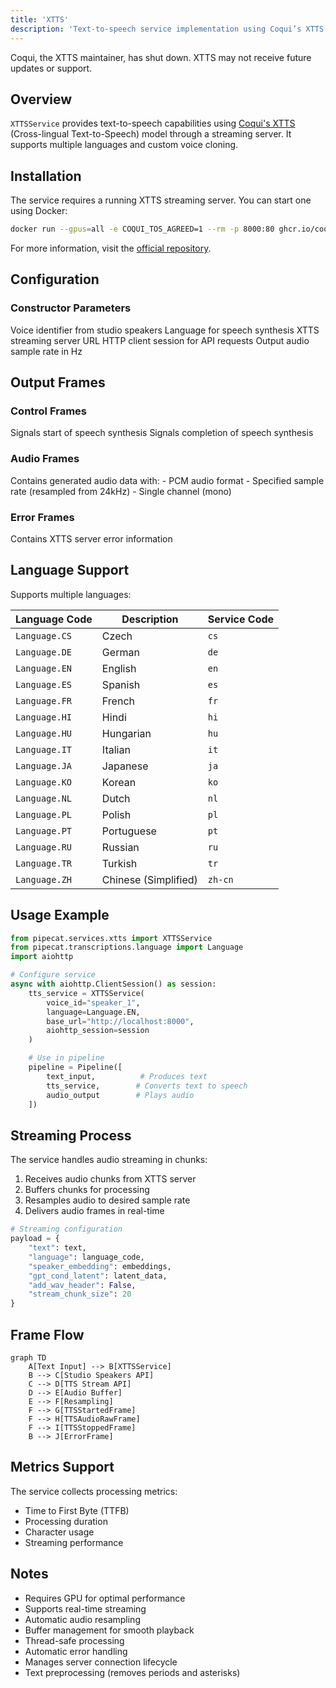 ```yaml
---
title: 'XTTS'
description: 'Text-to-speech service implementation using Coqui’s XTTS streaming server'
---
```


<Warning>
  Coqui, the XTTS maintainer, has shut down. XTTS may not receive future updates
  or support.
</Warning>

## Overview

`XTTSService` provides text-to-speech capabilities using [Coqui's XTTS](https://huggingface.co/coqui/XTTS-v2) (Cross-lingual Text-to-Speech) model through a streaming server. It supports multiple languages and custom voice cloning.

## Installation

The service requires a running XTTS streaming server. You can start one using Docker:

```bash
docker run --gpus=all -e COQUI_TOS_AGREED=1 --rm -p 8000:80 ghcr.io/coqui-ai/xtts-streaming-server:latest-cuda121
```

For more information, visit the [official repository](https://github.com/coqui-ai/xtts-streaming-server).

## Configuration

### Constructor Parameters

<ParamField path="voice_id" type="str" required>
  Voice identifier from studio speakers
</ParamField>

<ParamField path="language" type="Language" required>
  Language for speech synthesis
</ParamField>

<ParamField path="base_url" type="str" required>
  XTTS streaming server URL
</ParamField>

<ParamField path="aiohttp_session" type="aiohttp.ClientSession" required>
  HTTP client session for API requests
</ParamField>

<ParamField path="sample_rate" type="int" default="24000">
  Output audio sample rate in Hz
</ParamField>

## Output Frames

### Control Frames

<ParamField path="TTSStartedFrame" type="Frame">
  Signals start of speech synthesis
</ParamField>

<ParamField path="TTSStoppedFrame" type="Frame">
  Signals completion of speech synthesis
</ParamField>

### Audio Frames

<ParamField path="TTSAudioRawFrame" type="Frame">
  Contains generated audio data with: - PCM audio format - Specified sample rate
  (resampled from 24kHz) - Single channel (mono)
</ParamField>

### Error Frames

<ParamField path="ErrorFrame" type="Frame">
  Contains XTTS server error information
</ParamField>

## Language Support

Supports multiple languages:

| Language Code | Description          | Service Code |
| ------------- | -------------------- | ------------ |
| `Language.CS` | Czech                | `cs`         |
| `Language.DE` | German               | `de`         |
| `Language.EN` | English              | `en`         |
| `Language.ES` | Spanish              | `es`         |
| `Language.FR` | French               | `fr`         |
| `Language.HI` | Hindi                | `hi`         |
| `Language.HU` | Hungarian            | `hu`         |
| `Language.IT` | Italian              | `it`         |
| `Language.JA` | Japanese             | `ja`         |
| `Language.KO` | Korean               | `ko`         |
| `Language.NL` | Dutch                | `nl`         |
| `Language.PL` | Polish               | `pl`         |
| `Language.PT` | Portuguese           | `pt`         |
| `Language.RU` | Russian              | `ru`         |
| `Language.TR` | Turkish              | `tr`         |
| `Language.ZH` | Chinese (Simplified) | `zh-cn`      |

## Usage Example

```python
from pipecat.services.xtts import XTTSService
from pipecat.transcriptions.language import Language
import aiohttp

# Configure service
async with aiohttp.ClientSession() as session:
    tts_service = XTTSService(
        voice_id="speaker_1",
        language=Language.EN,
        base_url="http://localhost:8000",
        aiohttp_session=session
    )

    # Use in pipeline
    pipeline = Pipeline([
        text_input,          # Produces text
        tts_service,        # Converts text to speech
        audio_output        # Plays audio
    ])
```

## Streaming Process

The service handles audio streaming in chunks:

1. Receives audio chunks from XTTS server
2. Buffers chunks for processing
3. Resamples audio to desired sample rate
4. Delivers audio frames in real-time

```python
# Streaming configuration
payload = {
    "text": text,
    "language": language_code,
    "speaker_embedding": embeddings,
    "gpt_cond_latent": latent_data,
    "add_wav_header": False,
    "stream_chunk_size": 20
}
```

## Frame Flow

```mermaid
graph TD
    A[Text Input] --> B[XTTSService]
    B --> C[Studio Speakers API]
    C --> D[TTS Stream API]
    D --> E[Audio Buffer]
    E --> F[Resampling]
    F --> G[TTSStartedFrame]
    F --> H[TTSAudioRawFrame]
    F --> I[TTSStoppedFrame]
    B --> J[ErrorFrame]
```

## Metrics Support

The service collects processing metrics:

- Time to First Byte (TTFB)
- Processing duration
- Character usage
- Streaming performance

## Notes

- Requires GPU for optimal performance
- Supports real-time streaming
- Automatic audio resampling
- Buffer management for smooth playback
- Thread-safe processing
- Automatic error handling
- Manages server connection lifecycle
- Text preprocessing (removes periods and asterisks)

